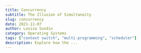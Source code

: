 ```yaml
---
title: Concurrency
subtitle: The Illusion of Simultaneity
slug: concurrency
date: 2021-11-07
author: Lovisa Sundin
category: Operating Systems
tags: ["context switch", "multi-programming", "scheduler"]
description: Explore how the ...
---
```



<!-- TODO: set up an image field -->



<SlideDeck  title="Concurrency" >
<Slide 
imageDict={props.imageDict} 
imagePaths={["SSLencryption_01.png", "SSLencryption_03.png"]} 
paragraphs={["Hi there!", "Hope you're doing alrightey"]}  />
<Slide 
imageDict={props.imageDict} 
imagePaths={["SSLencryption_02.png"]} 
paragraphs={["I love you!", "You are cute"]}  />
</SlideDeck> 


